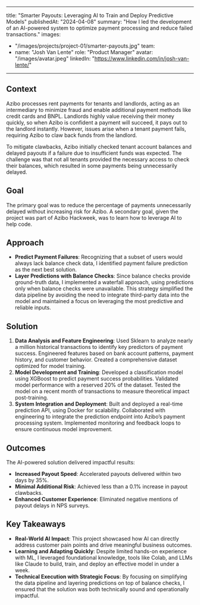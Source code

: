  ---
title: "Smarter Payouts: Leveraging AI to Train and Deploy Predictive Models"
publishedAt: "2024-04-08"
summary: "How I led the development of an AI-powered system to optimize payment processing and reduce failed transactions."
images:
  - "/images/projects/project-01/smarter-payouts.jpg"
team:
  - name: "Josh Van Lente"
    role: "Product Manager"
    avatar: "/images/avatar.jpeg"
    linkedIn: "https://www.linkedin.com/in/josh-van-lente/"
---

## Context

Azibo processes rent payments for tenants and landlords, acting as an intermediary to minimize fraud and enable additional payment methods like credit cards and BNPL. Landlords highly value receiving their money quickly, so when Azibo is confident a payment will succeed, it pays out to the landlord instantly. However, issues arise when a tenant payment fails, requiring Azibo to claw back funds from the landlord.

To mitigate clawbacks, Azibo initially checked tenant account balances and delayed payouts if a failure due to insufficient funds was expected. The challenge was that not all tenants provided the necessary access to check their balances, which resulted in some payments being unnecessarily delayed.

## Goal
The primary goal was to reduce the percentage of payments unnecessarily delayed without increasing risk for Azibo. A secondary goal, given the project was part of Azibo Hackweek, was to learn how to leverage AI to help code.

## Approach

- **Predict Payment Failures**: Recognizing that a subset of users would always lack balance check data, I identified payment failure prediction as the next best solution.
- **Layer Predictions with Balance Checks**: Since balance checks provide ground-truth data, I implemented a waterfall approach, using predictions only when balance checks were unavailable. This strategy simplified the data pipeline by avoiding the need to integrate third-party data into the model and maintained a focus on leveraging the most predictive and reliable inputs.


## Solution

1. **Data Analysis and Feature Engineering**:
Used Sklearn to analyze nearly a million historical transactions to identify key predictors of payment success.
Engineered features based on bank account patterns, payment history, and customer behavior.
Created a comprehensive dataset optimized for model training.
2. **Model Development and Training**:
Developed a classification model using XGBoost to predict payment success probabilities.
Validated model performance with a reserved 20% of the dataset.
Tested the model on a recent month of transactions to measure theoretical impact post-training.
3. **System Integration and Deployment**:
Built and deployed a real-time prediction API, using Docker for scalability.
Collaborated with engineering to integrate the prediction endpoint into Azibo’s payment processing system.
Implemented monitoring and feedback loops to ensure continuous model improvement.

## Outcomes

The AI-powered solution delivered impactful results:
- **Increased Payout Speed**: Accelerated payouts delivered within two days by 35%.
- **Minimal Additional Risk**: Achieved less than a 0.1% increase in payout clawbacks.
- **Enhanced Customer Experience**: Eliminated negative mentions of payout delays in NPS surveys.


## Key Takeaways

- **Real-World AI Impact**: This project showcased how AI can directly address customer pain points and drive meaningful business outcomes.
- **Learning and Adapting Quickly**: Despite limited hands-on experience with ML, I leveraged foundational knowledge, tools like Colab, and LLMs like Claude to build, train, and deploy an effective model in under a week.
- **Technical Execution with Strategic Focus**: By focusing on simplifying the data pipeline and layering predictions on top of balance checks, I ensured that the solution was both technically sound and operationally impactful.
